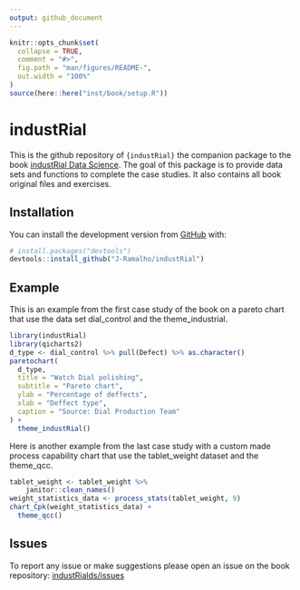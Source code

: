 ```yaml
---
output: github_document
---
```


<!-- README.md is generated from README.Rmd. Please edit that file -->

```r
knitr::opts_chunk$set(
  collapse = TRUE,
  comment = "#>",
  fig.path = "man/figures/README-",
  out.width = "100%"
)
source(here::here("inst/book/setup.R"))
```

# industRial

<!-- badges: start -->
<!-- badges: end -->

This is the github repository of `{industRial}` the companion package to the book [industRial Data Science](https://j-ramalho.github.io/industRial/index.html).
The goal of this package is to provide data sets and functions to complete the case studies. It also contains all book original files and exercises.

## Installation

<!-- You can install the released version of industRial from [CRAN](https://CRAN.R-project.org) with:

``` r
install.packages("industRial")
```
-->

You can install the development version from [GitHub](https://github.com/) with:

``` r
# install.packages("devtools")
devtools::install_github("J-Ramalho/industRial")
```

## Example

This is an example from the first case study of the book on a pareto chart that use the data set dial_control and the theme_industrial. 

```r
library(industRial)
library(qicharts2)
d_type <- dial_control %>% pull(Defect) %>% as.character()
paretochart(
  d_type,
  title = "Watch Dial polishing",
  subtitle = "Pareto chart",
  ylab = "Percentage of deffects",
  xlab = "Deffect type",
  caption = "Source: Dial Production Team"
) +
  theme_industRial()
```

Here is another example from the last case study with a custom made process capability chart that use the tablet_weight dataset and the theme_qcc.

```r
tablet_weight <- tablet_weight %>%
    janitor::clean_names()
weight_statistics_data <- process_stats(tablet_weight, 9)
chart_Cpk(weight_statistics_data) +
  theme_qcc()
```

<!-- You'll still need to render `README.Rmd` regularly, to keep `README.md` up-to-date. `devtools::build_readme()` is handy for this. You could also use GitHub Actions to re-render `README.Rmd` every time you push. An example   can be found here: <https://github.com/r-lib/actions/tree/master/examples>.
In that case, don't forget to commit and push the resulting figure files, so they display on GitHub and CRAN.
-->

## Issues

To report any issue or make suggestions please open an issue on the book repository:
[industRialds/issues](https://github.com/J-Ramalho/industRial/issues)
